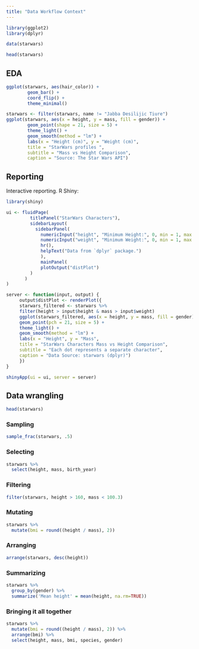 ```yaml
---
title: "Data Workflow Context"
---
```


```r
library(ggplot2)
library(dplyr)

data(starwars)
```


```r
head(starwars)
```


## EDA

```r
ggplot(starwars, aes(hair_color)) +
        geom_bar() +
        coord_flip() +
        theme_minimal()
```

```r
starwars <- filter(starwars, name != "Jabba Desilijic Tiure")
ggplot(starwars, aes(x = height, y = mass, fill = gender)) +
        geom_point(shape = 21, size = 5) +
        theme_light() +
        geom_smooth(method = "lm") +
        labs(x = "Height (cm)", y = "Weight (cm)",
        title = "StarWars profiles ",
        subtitle = "Mass vs Height Comparison",
        caption = "Source: The Star Wars API")
```

## Reporting

Interactive reporting. R Shiny:


```r
library(shiny)

ui <- fluidPage(
         titlePanel("StarWars Characters"),
         sidebarLayout(
           sidebarPanel(
             numericInput("height", "Minimum Height:", 0, min = 1, max = 1000),
             numericInput("weight", "Minimum Weight:", 0, min = 1, max = 1000),
             hr(),
             helpText("Data from `dplyr` package.")
             ),
             mainPanel(
             plotOutput("distPlot")
         )
       )
)
```

```r
server <- function(input, output) {
     output$distPlot <- renderPlot({
     starwars_filtered <- starwars %>%
     filter(height > input$height & mass > input$weight)
     ggplot(starwars_filtered, aes(x = height, y = mass, fill = gender)) +
     geom_point(pch = 21, size = 5) +
     theme_light() +
     geom_smooth(method = "lm") +
     labs(x = "Height", y = "Mass",
     title = "StarWars Characters Mass vs Height Comparison",
     subtitle = "Each dot represents a separate character",
     caption = "Data Source: starwars (dplyr)")
     })
}
```

```r
shinyApp(ui = ui, server = server)
```

## Data wrangling

```r
head(starwars)
```

### Sampling

```r
sample_frac(starwars, .5)
```
### Selecting

```r
starwars %>%
  select(height, mass, birth_year)
```


### Filtering

```r
filter(starwars, height > 160, mass < 100.3)
```

### Mutating

```r
starwars %>% 
  mutate(bmi = round((height / mass), 2))
```


### Arranging

```r
arrange(starwars, desc(height))
```


### Summarizing


```r
starwars %>%
  group_by(gender) %>%
  summarize('Mean height' = mean(height, na.rm=TRUE))
```


### Bringing it all together

```r
starwars %>% 
  mutate(bmi = round((height / mass), 2)) %>%
  arrange(bmi) %>%
  select(height, mass, bmi, species, gender)
```

